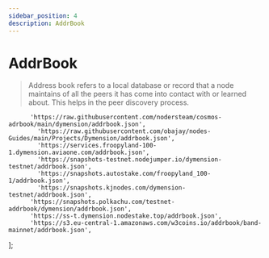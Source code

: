 ```yaml
---
sidebar_position: 4
description: AddrBook
---
```


# AddrBook

> Address book refers to a local database or record that a node maintains of all the peers it has come into contact with or learned about. This helps in the peer discovery process.



          'https://raw.githubusercontent.com/nodersteam/cosmos-adrbook/main/dymension/addrbook.json',
	        'https://raw.githubusercontent.com/obajay/nodes-Guides/main/Projects/Dymension/addrbook.json',
	        'https://services.froopyland-100-1.dymension.aviaone.com/addrbook.json',
	        'https://snapshots-testnet.nodejumper.io/dymension-testnet/addrbook.json',
	        'https://snapshots.autostake.com/froopyland_100-1/addrbook.json',
    	    'https://snapshots.kjnodes.com/dymension-testnet/addrbook.json', 
          'https://snapshots.polkachu.com/testnet-addrbook/dymension/addrbook.json', 
          'https://ss-t.dymension.nodestake.top/addrbook.json', 
          'https://s3.eu-central-1.amazonaws.com/w3coins.io/addrbook/band-mainnet/addrbook.json',
];



<SelectPaste endpoints={endpoints} codeTemplate={addrBook} home={home} binary={binary} tip="Click on any endpoint to paste it into the code block." />

